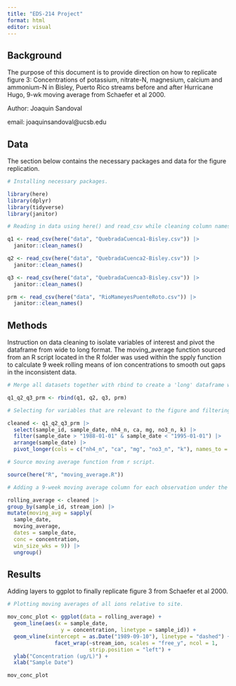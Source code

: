 ```yaml
---
title: "EDS-214 Project"
format: html
editor: visual
---
```


## Background

The purpose of this document is to provide direction on how to replicate figure 3: Concentrations of potassium, nitrate-N, magnesium, calcium and ammonium-N in Bisley, Puerto Rico streams before and after Hurricane Hugo, 9-wk moving average from Schaefer et al 2000.

Author: Joaquin Sandoval

email: joaquinsandoval@ucsb.edu

## Data

The section below contains the necessary packages and data for the figure replication. 

```r

# Installing necessary packages. 

library(here)
library(dplyr)
library(tidyverse)
library(janitor)

# Reading in data using here() and read_csv while cleaning column names to lower snake case.

q1 <- read_csv(here("data", "QuebradaCuenca1-Bisley.csv")) |> 
  janitor::clean_names()

q2 <- read_csv(here("data", "QuebradaCuenca2-Bisley.csv")) |> 
  janitor::clean_names()

q3 <- read_csv(here("data", "QuebradaCuenca3-Bisley.csv")) |> 
  janitor::clean_names()

prm <- read_csv(here("data", "RioMameyesPuenteRoto.csv")) |> 
  janitor::clean_names()

```

## Methods

Instruction on data cleaning to isolate variables of interest and pivot the dataframe from wide to long format. The moving_average function sourced from an R script located in the R folder was used within the spply function to calculate 9 week rolling means of ion concentrations to smooth out gaps in the inconsistent data.

```r
# Merge all datasets together with rbind to create a 'long' dataframe with variables stacked.  

q1_q2_q3_prm <- rbind(q1, q2, q3, prm) 

# Selecting for variables that are relevant to the figure and filtering for dates between 1988-1995. Also, pivoting longer to create columns 'stream_ion' and 'concentration'. 

cleaned <- q1_q2_q3_prm |> 
  select(sample_id, sample_date, nh4_n, ca, mg, no3_n, k) |>
  filter(sample_date > "1988-01-01" & sample_date < "1995-01-01") |> 
  arrange(sample_date) |> 
  pivot_longer(cols = c("nh4_n", "ca", "mg", "no3_n", "k"), names_to = "stream_ion", values_to = "concentration")

# Source moving average function from r script.

source(here("R", "moving_average.R"))

# Adding a 9-week moving average column for each observation under the concentration column. 

rolling_average <- cleaned |> 
group_by(sample_id, stream_ion) |> 
mutate(moving_avg = sapply(
  sample_date,
  moving_average,
  dates = sample_date,
  conc = concentration, 
  win_size_wks = 9)) |> 
  ungroup()

```

## Results

Adding layers to ggplot to finally replicate figure 3 from Schaefer et al 2000. 

```r
# Plotting moving averages of all ions relative to site.

mov_conc_plot <- ggplot(data = rolling_average) +
  geom_line(aes(x = sample_date,
                 y = concentration, linetype = sample_id)) +
  geom_vline(xintercept = as.Date("1989-09-10"), linetype = "dashed") + 
               facet_wrap(~stream_ion, scales = "free_y", ncol = 1, 
                          strip.position = "left") + 
  ylab("Concentration (ug/L)") + 
  xlab("Sample Date") 

mov_conc_plot
```

